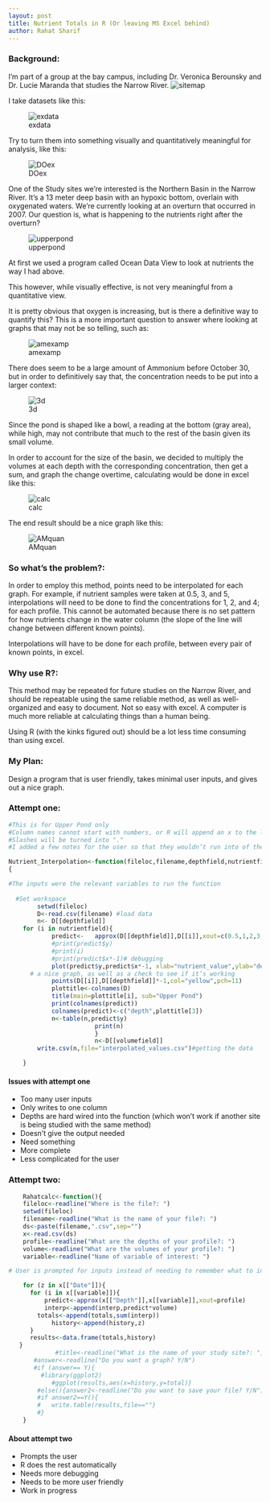 ```yaml
---
layout: post
title: Nutrient Totals in R (Or leaving MS Excel behind)
author: Rahat Sharif
---
```


### Background:
I’m part of a group at the bay campus, including Dr. Veronica Berounsky and Dr. Lucie  Maranda that studies the Narrow River. 
![sitemap](https://dl.dropboxusercontent.com/sh/raw4hjjak4lseao/8fATBgnXDQ/Screen%20Shot%202014-03-23%20at%206.08.06%20PM.png)

I take datasets like this:

![exdata](https://dl.dropboxusercontent.com/s/50j57r6zfy9d3zg/exampledata.png)

Try to turn them into something visually and quantitatively meaningful for analysis, like this:

![DOex](https://dl.dropboxusercontent.com/s/j7ibt6mpnwwdwi3/DOtime.png)

One of the Study sites we’re interested is the Northern Basin in the Narrow River. It’s a 13 meter deep basin with an hypoxic bottom, overlain with oxygenated waters. We’re currently looking at an overturn that occurred in 2007. Our question is, what is happening to the nutrients right after the overturn?

![upperpond](https://dl.dropboxusercontent.com/s/a0gv1s29ys4d19y/sitemap.png)

At first we used a program called Ocean Data View to look at nutrients the way I had  above.

This however, while visually effective, is not very meaningful from a quantitative view. 

It is pretty obvious that oxygen is increasing, but is there a definitive way to quantify this? This is a more important question to answer where looking at graphs that may not be so telling, such as:

![amexamp](https://dl.dropboxusercontent.com/s/e2kpvnmwu4joj6w/AM.png)

There does seem to be a large amount of Ammonium before October 30, but in order to definitively say that, the concentration needs to be put into a larger context: 


![3d](https://dl.dropboxusercontent.com/s/hqeq5w7lwwwzkcx/383259_10200994441160210_822413854_n.jpg)

Since the pond is shaped like a bowl, a reading at the bottom (gray area), while high, may not contribute that much to the rest of the basin given its small volume.




In order to account for the size of the basin, we decided to multiply the volumes at each depth with the corresponding concentration, then get a sum, and graph the change overtime, calculating would be done in excel like this: 

![calc](https://dl.dropboxusercontent.com/s/3rlei49o2scqc8h/Calc.png)

The end result should be a nice graph like this:

![AMquan](https://dl.dropboxusercontent.com/s/z4ax4fq7aje9jub/amquan2.png)


### So what’s the problem?:

In order to employ this method, points need to be interpolated for each graph.
For example, if nutrient samples were taken at 0.5, 3, and 5, interpolations will need to be done to find the concentrations for 1, 2, and 4; for each profile. This cannot be automated because there is no set pattern for how nutrients change in the water column (the slope of the line will change between different known points).

Interpolations will have to be done for each profile, between every pair of known points, in excel.

### Why use R?:
This method may be repeated for future studies on the Narrow River, and should be repeatable using the same reliable method, as well as well-organized and easy to document.  Not so easy with excel. 
A computer is much more reliable at calculating things than a human being. 
 
Using R (with the kinks figured out) should be a lot less time consuming than using excel.



### My Plan:

Design a program that is user friendly, takes minimal user inputs, and gives out a nice graph. 


### Attempt one:
```r
#This is for Upper Pond only
#Column names cannot start with numbers, or R will append an x to the label
#Slashes will be turned into "."
#I added a few notes for the user so that they wouldn’t run into of the caveats that I had

Nutrient_Interpolation<-function(fileloc,filename,depthfield,nutrientfield,volumefield)
{

#The inputs were the relevant variables to run the function
  
  #Set workspace
		setwd(fileloc)
		D<-read.csv(filename) #load data
		n<- D[[depthfield]]
	for (i in nutrientfield){
			predict<-	approx(D[[depthfield]],D[[i]],xout=c(0.5,1,2,3,4,5,6,7,8,9,10,11)) #Does the interpolation
			#print(predict$y)
			#print(i)
			#print(predict$x*-1)# debugging
			plot(predict$y,predict$x*-1, xlab="nutrient_value",ylab="depth", col="blue") 
      # a nice graph, as well as a check to see if it’s working
			points(D[[i]],D[[depthfield]]*-1,col="yellow",pch=11)
			plottitle<-colnames(D)
			title(main=plottitle[i], sub="Upper Pond")
			print(colnames(predict))
			colnames(predict)<-c("depth",plottitle[3])
			n<-table(n,predict$y)
						print(n)
						}
						n<-D[[volumefield]]
		write.csv(n,file="interpolated_values.csv")#getting the data

	}
```

#### Issues with attempt one

* Too many user inputs
*	Only writes to one column
*	Depths are hard wired into the function (which won’t work if another site is being studied with the same method)
*	Doesn’t give the output needed
*	Need something 
  * More complete
  * Less complicated for the user


### Attempt two:

```r
    Rahatcalc<-function(){
    fileloc<-readline("Where is the file?: ")
    setwd(fileloc)
    filename<-readline("What is the name of your file?: ")
    ds<-paste(filename,".csv",sep="")
    x<-read.csv(ds)
    profile<-readline("What are the depths of your profile?: ")
    volume<-readline("What are the volumes of your profile?: ")
    variable<-readline("Name of variable of interest: ")

# User is prompted for inputs instead of needing to remember what to input

    for (z in x[["Date"]]){
      for (i in x[[variable]]){
          predict<-approx(x[["Depth"]],x[[variable]],xout=profile)
          interp<-append(interp,predict*volume)
        totals<-append(totals,sum(interp))
            history<-append(history,z)
      }
      results<-data.frame(totals,history)
   }
             #title<-readline("What is the name of your study site?: ")
       #answer<-readline("Do you want a graph? Y/N")
       #if (answer== Y){
         #library(ggplot2)
       		#ggplot(results,aes(x=history,y=total)}
		#else(){answer2<-readline("Do you want to save your file? Y/N"))
		#if answer2==Y(){
		#	write.table(results,file==""}
		#}
    }
```
#### About attempt two
* Prompts the user
* R does the rest automatically
* Needs more debugging
* Needs to be more user friendly
* Work in progress
